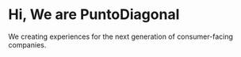 # Hi, We are PuntoDiagonal
We creating experiences for the next generation of consumer-facing companies.